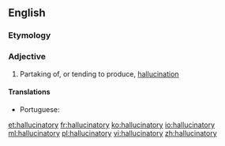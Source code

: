 ==English==

===Etymology===
{{suffix|en|hallucinate|ory}}

===Adjective===
{{en-adj}}

# Partaking of, or tending to produce, [[hallucination]]

====Translations====
{{trans-top|tending to produce hallucination}}
* Portuguese: {{t|pt|alucinatório}}
{{trans-mid}}
{{trans-bottom}}

[[et:hallucinatory]]
[[fr:hallucinatory]]
[[ko:hallucinatory]]
[[io:hallucinatory]]
[[ml:hallucinatory]]
[[pl:hallucinatory]]
[[vi:hallucinatory]]
[[zh:hallucinatory]]